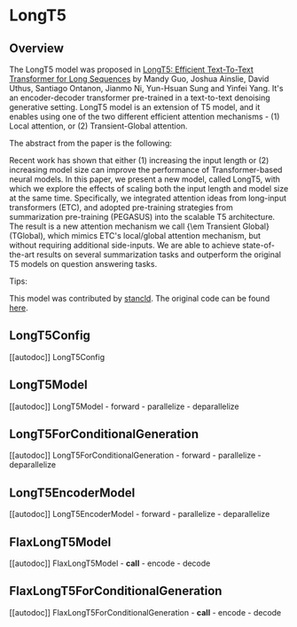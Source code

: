 <!--Copyright 2022 The HuggingFace Team. All rights reserved.

Licensed under the Apache License, Version 2.0 (the "License"); you may not use this file except in compliance with
the License. You may obtain a copy of the License at

http://www.apache.org/licenses/LICENSE-2.0

Unless required by applicable law or agreed to in writing, software distributed under the License is distributed on
an "AS IS" BASIS, WITHOUT WARRANTIES OR CONDITIONS OF ANY KIND, either express or implied. See the License for the
specific language governing permissions and limitations under the License.
-->

# LongT5

## Overview

The LongT5 model was proposed in [LongT5: Efficient Text-To-Text Transformer for Long Sequences](https://arxiv.org/abs/2112.07916)
by Mandy Guo, Joshua Ainslie, David Uthus, Santiago Ontanon, Jianmo Ni, Yun-Hsuan Sung and Yinfei Yang. It's an
encoder-decoder transformer pre-trained in a text-to-text denoising generative setting. LongT5 model is an extension of
T5 model, and it enables using one of the two different efficient attention mechanisms - (1) Local attention, or (2)
Transient-Global attention.


The abstract from the paper is the following:

Recent work has shown that either (1) increasing the input length or (2) increasing model size can improve the
performance of Transformer-based neural models. In this paper, we present a new model, called LongT5, with which we
explore the effects of scaling both the input length and model size at the same time. Specifically, we integrated
attention ideas from long-input transformers (ETC), and adopted pre-training strategies from summarization pre-training
(PEGASUS) into the scalable T5 architecture. The result is a new attention mechanism we call {\em Transient Global}
(TGlobal), which mimics ETC's local/global attention mechanism, but without requiring additional side-inputs. We are
able to achieve state-of-the-art results on several summarization tasks and outperform the original T5 models on
question answering tasks.

Tips:

<INSERT TIPS ABOUT MODEL HERE>

This model was contributed by [stancld](https://huggingface.co/stancld).
The original code can be found [here](https://github.com/google-research/longt5).


## LongT5Config

[[autodoc]] LongT5Config

## LongT5Model

[[autodoc]] LongT5Model
    - forward
    - parallelize
    - deparallelize

## LongT5ForConditionalGeneration

[[autodoc]] LongT5ForConditionalGeneration
    - forward
    - parallelize
    - deparallelize

## LongT5EncoderModel

[[autodoc]] LongT5EncoderModel
    - forward
    - parallelize
    - deparallelize

## FlaxLongT5Model

[[autodoc]] FlaxLongT5Model
    - __call__
    - encode
    - decode

## FlaxLongT5ForConditionalGeneration

[[autodoc]] FlaxLongT5ForConditionalGeneration
    - __call__
    - encode
    - decode

